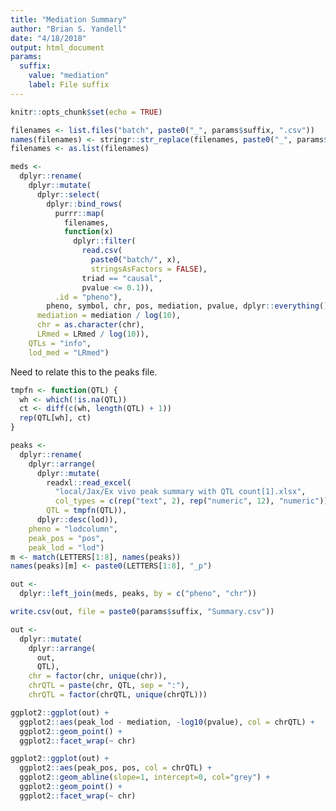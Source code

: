 ```yaml
---
title: "Mediation Summary"
author: "Brian S. Yandell"
date: "4/18/2018"
output: html_document
params:
  suffix:
    value: "mediation"
    label: File suffix
---
```


```r
knitr::opts_chunk$set(echo = TRUE)
```

```r
filenames <- list.files("batch", paste0("_", params$suffix, ".csv"))
names(filenames) <- stringr::str_replace(filenames, paste0("_", params$suffix, ".csv"), "")
filenames <- as.list(filenames)
```

```r
meds <- 
  dplyr::rename(
    dplyr::mutate(
      dplyr::select(
        dplyr::bind_rows(
          purrr::map(
            filenames,
            function(x) 
              dplyr::filter(
                read.csv(
                  paste0("batch/", x),
                  stringsAsFactors = FALSE),
                triad == "causal",
                pvalue <= 0.1)),
          .id = "pheno"),
        pheno, symbol, chr, pos, mediation, pvalue, dplyr::everything()),
      mediation = mediation / log(10),
      chr = as.character(chr),
      LRmed = LRmed / log(10)),
    QTLs = "info",
    lod_med = "LRmed")
```

Need to relate this to the peaks file.

```r
tmpfn <- function(QTL) {
  wh <- which(!is.na(QTL))
  ct <- diff(c(wh, length(QTL) + 1))
  rep(QTL[wh], ct)
}
```

```r
peaks <- 
  dplyr::rename(
    dplyr::arrange(
      dplyr::mutate(
        readxl::read_excel(
          "local/Jax/Ex vivo peak summary with QTL count[1].xlsx",
          col_types = c(rep("text", 2), rep("numeric", 12), "numeric")),
        QTL = tmpfn(QTL)),
      dplyr::desc(lod)),
    pheno = "lodcolumn",
    peak_pos = "pos",
    peak_lod = "lod")
m <- match(LETTERS[1:8], names(peaks))
names(peaks)[m] <- paste0(LETTERS[1:8], "_p")
```

```r
out <- 
  dplyr::left_join(meds, peaks, by = c("pheno", "chr"))
```


```r
write.csv(out, file = paste0(params$suffix, "Summary.csv"))
```

```r
out <- 
  dplyr::mutate(
    dplyr::arrange(
      out,
      QTL),
    chr = factor(chr, unique(chr)),
    chrQTL = paste(chr, QTL, sep = ":"),
    chrQTL = factor(chrQTL, unique(chrQTL)))
```

```r
ggplot2::ggplot(out) +
  ggplot2::aes(peak_lod - mediation, -log10(pvalue), col = chrQTL) +
  ggplot2::geom_point() +
  ggplot2::facet_wrap(~ chr)
```

```r
ggplot2::ggplot(out) +
  ggplot2::aes(peak_pos, pos, col = chrQTL) +
  ggplot2::geom_abline(slope=1, intercept=0, col="grey") +
  ggplot2::geom_point() +
  ggplot2::facet_wrap(~ chr)
```

